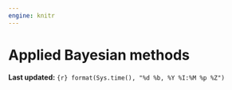```yaml
---
engine: knitr
---
```

# Applied Bayesian methods {#sec-week9}
**Last updated:** `{r} format(Sys.time(), "%d %b, %Y %I:%M %p %Z")`


